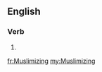 ==English==

===Verb===
{{head|en}}

# {{present participle of|Muslimize|lang=en}}

[[fr:Muslimizing]]
[[my:Muslimizing]]